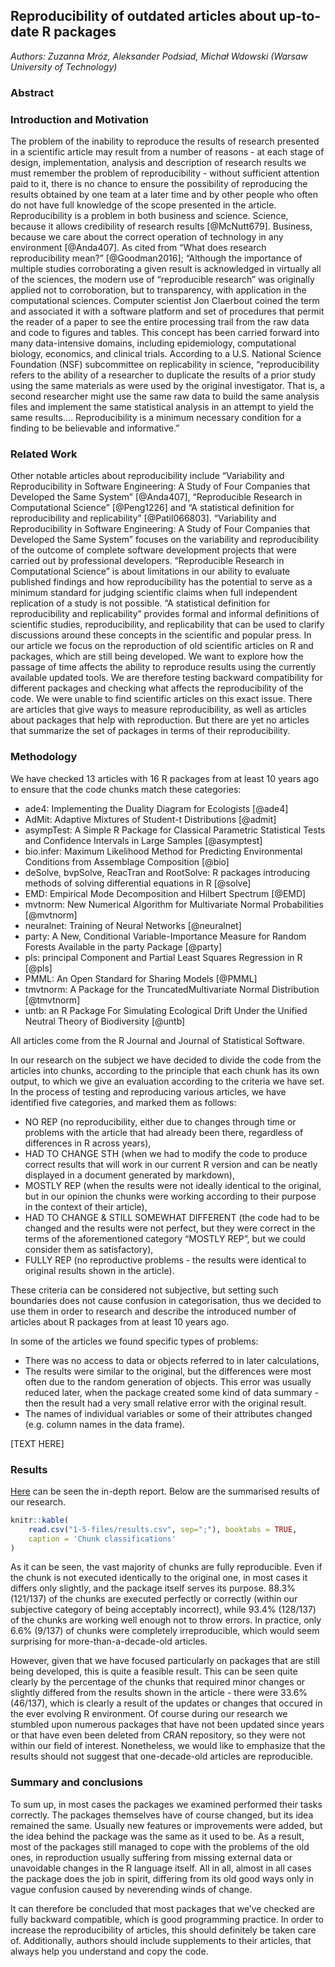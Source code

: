 ## Reproducibility of outdated articles about up-to-date R packages

*Authors: Zuzanna Mróz, Aleksander Podsiad, Michał Wdowski (Warsaw University of Technology)*

### Abstract


### Introduction and Motivation

The problem of the inability to reproduce the results of research presented in a scientific article may result from a number of reasons - at each stage of design, implementation, analysis and description of research results we must remember the problem of reproducibility - without sufficient attention paid to it, there is no chance to ensure the possibility of reproducing the results obtained by one team at a later time and by other people who often do not have full knowledge of the scope presented in the article. Reproducibility is a problem in both business and science. Science, because it allows credibility of research results [@McNutt679]. Business, because we care about the correct operation of technology in any environment [@Anda407]. 
As cited from “What does research reproducibility mean?” [@Goodman2016];
“Although the importance of multiple studies corroborating a given result is acknowledged in virtually all of the sciences, the modern use of “reproducible research” was originally applied not to corroboration, but to transparency, with application in the computational sciences. Computer scientist Jon Claerbout coined the term and associated it with a software platform and set of procedures that permit the reader of a paper to see the entire processing trail from the raw data and code to figures and tables. This concept has been carried forward into many data-intensive domains, including epidemiology, computational biology, economics, and clinical trials. According to a U.S. National Science Foundation (NSF) subcommittee on replicability in science, “reproducibility refers to the ability of a researcher to duplicate the results of a prior study using the same materials as were used by the original investigator. That is, a second researcher might use the same raw data to build the same analysis files and implement the same statistical analysis in an attempt to yield the same results…. Reproducibility is a minimum necessary condition for a finding to be believable and informative.”


### Related Work

Other notable articles about reproducibility include “Variability and Reproducibility in Software Engineering: A Study of Four Companies that Developed the Same System” [@Anda407], “Reproducible Research in Computational Science” [@Peng1226] and “A statistical definition for reproducibility and replicability” [@Patil066803].
“Variability and Reproducibility in Software Engineering: A Study of Four Companies that Developed the Same System” focuses on the variability and reproducibility of the outcome of complete software development projects that were carried out by professional developers.
“Reproducible Research in Computational Science” is about limitations in our ability to evaluate published findings and how reproducibility has the potential to serve as a minimum standard for judging scientific claims when full independent replication of a study is not possible.
“A statistical definition for reproducibility and replicability” provides formal and informal definitions of scientific studies, reproducibility, and replicability that can be used to clarify discussions around these concepts in the scientific and popular press.
In our article we focus on the reproduction of old scientific articles on R and packages, which are still being developed. We want to explore how the passage of time affects the ability to reproduce results using the currently available updated tools. We are therefore testing backward compatibility for different packages and checking what affects the reproducibility of the code.
We were unable to find scientific articles on this exact issue. There are articles that give ways to measure reproducibility, as well as articles about packages that help with reproduction. But there are yet no articles that summarize the set of packages in terms of their reproducibility. 

### Methodology

We have checked 13 articles with 16 R packages from at least 10 years ago to ensure that the code chunks match these categories:

* ade4: Implementing the Duality Diagram for Ecologists [@ade4]
* AdMit: Adaptive Mixtures of Student-t Distributions [@admit]
* asympTest: A Simple R Package for Classical Parametric Statistical Tests and Confidence Intervals in Large Samples [@asymptest]
* bio.infer: Maximum Likelihood Method for Predicting Environmental Conditions from Assemblage Composition [@bio]
* deSolve, bvpSolve, ReacTran and RootSolve: R packages introducing methods of solving differential equations in R [@solve]
* EMD: Empirical Mode Decomposition and Hilbert Spectrum [@EMD]
* mvtnorm: New Numerical Algorithm for Multivariate Normal Probabilities [@mvtnorm]
* neuralnet: Training of Neural Networks [@neuralnet]
* party: A New, Conditional Variable-Importance Measure for Random Forests Available in the party Package [@party]
* pls: principal Component and Partial Least Squares Regression in R [@pls]
* PMML: An Open Standard for Sharing Models [@PMML]
* tmvtnorm: A Package for the TruncatedMultivariate Normal Distribution  [@tmvtnorm]
* untb: an R Package For Simulating Ecological Drift Under the Unified Neutral Theory of Biodiversity [@untb]

All articles come from the R Journal and Journal of Statistical Software.

In our research on the subject we have decided to divide the code from the articles into chunks, according to the principle that each chunk has its own output, to which we give an evaluation according to the criteria we have set. In the process of testing and reproducing various articles, we have identified five categories, and marked them as follows:

 * NO REP (no reproducibility, either due to changes through time or problems with the article that had already been there, regardless of differences in R across years),
 * HAD TO CHANGE STH (when we had to modify the code to produce correct results that will work in our current R version and can be neatly displayed in a document generated by markdown),
 * MOSTLY REP (when the results were not ideally identical to the original, but in our opinion the chunks were working according to their  purpose in the context of their article),
 * HAD TO CHANGE & STILL SOMEWHAT DIFFERENT (the code had to be changed and the results were not perfect, but they were correct in the terms of the aforementioned category “MOSTLY REP”, but we could consider them as satisfactory),
 * FULLY REP (no reproductive problems - the results were identical to original results shown in the article).
 
These criteria can be considered not subjective, but setting such boundaries does not cause confusion in categorisation, thus we decided to use them in order to research and describe the introduced number of articles about R packages from at least 10 years ago.

In some of the articles we found specific types of problems:

 * There was no access to data or objects referred to in later calculations,
 * The results were similar to the original, but the differences were most often due to the random generation of objects. This error was usually reduced later, when the package created some kind of data summary - then the result had a very small relative error with the original result.
 * The names of individual variables or some of their attributes changed (e.g. column names in the data frame).
 
 [TEXT HERE]

### Results

[Here](1-5-files/raport.html) can be seen the in-depth report. Below are the summarised results of our research.

```r
knitr::kable(
    read.csv("1-5-files/results.csv", sep=";"), booktabs = TRUE,
    caption = 'Chunk classifications'
)
```

As it can be seen, the vast majority of chunks are fully reproducible. Even if the chunk is not executed identically to the original one, in most cases it differs only slightly, and the package itself serves its purpose. 88.3% (121/137) of the chunks are executed perfectly or correctly (within our subjective category of being acceptably incorrect), while 93.4% (128/137) of the chunks are working well enough not to throw errors. In practice, only 6.6% (9/137) of chunks were completely irreproducible, which would seem surprising for more-than-a-decade-old articles. 

However, given that we have focused particularly on packages that are still being developed, this is quite a feasible result. This can be seen quite clearly by the percentage of the chunks that required minor changes or slightly differed from the results shown in the article - there were 33.6% (46/137), which is clearly a result of the updates or changes that occured in the ever evolving R environment. Of course during our research we stumbled upon numerous packages that have not been updated since years or that have even been deleted from CRAN repository, so they were not within our field of interest. Nonetheless, we would like to emphasize that the results should not suggest that one-decade-old articles are reproducible.


### Summary and conclusions 

To sum up, in most cases the packages we examined performed their tasks correctly. The packages themselves have of course changed, but its idea remained the same. Usually new features or improvements were added, but the idea behind the package was the same as it used to be. As a result, most of the packages still managed to cope with the problems of the old ones, in reproduction usually suffering from missing external data or unavoidable changes in the R language itself. All in all, almost in all cases the package does the job in spirit, differing from its old good ways only in vague confusion caused by neverending winds of change.

It can therefore be concluded that most packages that we’ve checked are fully backward compatible, which is good programming practice. In order to increase the reproducibility of articles, this should definitely be taken care of. Additionally, authors should include supplements to their articles, that always help you understand and copy the code.